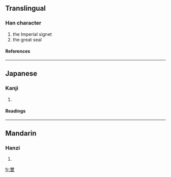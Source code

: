 ==Translingual==
===Han character===
{{Han char|rn=32|rad=土|as=14|sn=17|four=|canj=一月土 (MBG)}}
# the Imperial signet
# the great seal
====References====
{{Han ref|kx=0241.050|dkj=05552|dj=0480.280|hdz=10495.070|uh=58D0|ud=22736}}
----
==Japanese==
===Kanji===
{{ja-kanji|grade=|rs=土14}}
# {{defn|Japanese}} 
====Readings====
{{ja-readings|on=[[し]] (shi), [[じ]] (ji)|kun=}}
----
==Mandarin==
===Hanzi===
{{cmn-hanzi|pin=[[huò]] ([[huo4]]), [[xǐ]] ([[xi3]])|wg=huo<sup>4</sup>, hsi<sup>3</sup>}}
# {{defn|Mandarin}}

[[fr:壐]]
